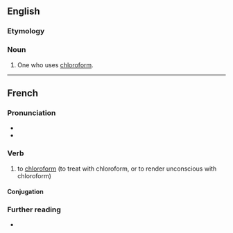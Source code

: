 ==English==

===Etymology===
{{suffix|en|chloroform|er}}

===Noun===
{{en-noun}}

# One who uses [[chloroform]].

----

==French==

===Pronunciation===
* {{fr-IPA|cloroformer}}
* {{audio|fr|LL-Q150 (fra)-LoquaxFR-chloroformer.wav|Audio}}

===Verb===
{{fr-verb}}

# to [[chloroform]] (to treat with chloroform, or to render unconscious with chloroform)

====Conjugation====
{{fr-conj-auto|pron=cloroformer}}

===Further reading===
* {{R:TLFi}}